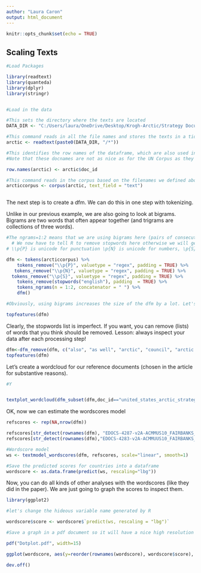 ```yaml
---
author: "Laura Caron"
output: html_document
---
```


```r
knitr::opts_chunk$set(echo = TRUE)
```

## Scaling Texts

```r

#Load Packages

library(readtext)
library(quanteda)
library(dplyr)
library(stringr)


#Load in the data

#This sets the directory where the texts are located
DATA_DIR <- "C:/Users/laura/OneDrive/Desktop/Krogh-Arctic/Strategy Documents"  

#This command reads in all the file names and stores the texts in a tidy dataframe
arctic <- readtext(paste0(DATA_DIR, "/*"))

#This identifies the row names of the dataframe, which are also used in the corpus
#Note that these docnames are not as nice as for the UN Corpus as they vary a bit

row.names(arctic) <- arctic$doc_id

#This command reads in the corpus based on the filenames we defined above
arcticcorpus <- corpus(arctic, text_field = "text") 



```

The next step is to create a dfm. We can do this in one step with tokenizing.

Unlike in our previous example, we are also going to look at bigrams. Bigrams are two words that often appear together (and trigrams are collections of three words).


```r
#The ngrams=1:2 means that we are using bigrams here (pairs of consecutive words) as well as unigrams. The concatenator is what typically separates two words that go together (here a space).
  # We now have to tell R to remove stopwords here otherwise we will get a lot of stopwords in bigrams, like "of the"
# \\p{P} is unicode for punctuation \p{N} is unicode for numbers, \p{S} is uniciode for symbols and currency: https://www.regular-expressions.info/unicode.html

dfm <- tokens(arcticcorpus) %>%
    tokens_remove("\\p{P}", valuetype = "regex", padding = TRUE) %>%
   tokens_remove("\\p{N}", valuetype = "regex", padding = TRUE) %>%
  tokens_remove("\\p{S}", valuetype = "regex", padding = TRUE) %>%
    tokens_remove(stopwords("english"), padding  = TRUE) %>%
    tokens_ngrams(n = 1:2, concatenator = " ") %>%
    dfm()

#Obviously, using bigrams increases the size of the dfm by a lot. Let's only include words that are used at least 10 times and in at least two documents. That also means we will only get words that appear together regularly.

topfeatures(dfm)

```
Clearly, the stopwords list is imperfect. If you want, you can remove (lists) of words that you think should be removed. Lesson: always inspect your data after each processing step!

```r
dfm<-dfm_remove(dfm, c("also", "as well", "arctic", "council", "arctic council"))
topfeatures(dfm)
```


Let's create a wordcloud for our reference documents (chosen in the article for substantive reasons).
```r
#Y


textplot_wordcloud(dfm_subset(dfm,doc_id=="united_states_arctic_strategy.pdf" | doc_id=="Iceland.pdf" ), comparison = TRUE, max.words=75)

```
OK, now we can estimate the wordscores model
```r

refscores <- rep(NA,nrow(dfm))

refscores[str_detect(rownames(dfm), "EDOCS-4287-v2A-ACMMUS10_FAIRBANKS_2017_Statement_by_Foreign_Minister_of_Russian_Federation_EN.pdf")] <- -1
refscores[str_detect(rownames(dfm),"EDOCS-4283-v2A-ACMMUUS10_FAIRBANKS_2017_Statement_by_Foreign_Minister_of_Iceland.pdf")] <- 1

#Wordscore model
ws <- textmodel_wordscores(dfm, refscores, scale="linear", smooth=1)

#Save the predicted scores for countries into a dataframe 
wordscore <- as.data.frame(predict(ws, rescaling="lbg"))

```
Now, you can do all kinds of other analyses with the wordscores (like they did in the paper). We are just going to graph the scores to inspect them.
```r

library(ggplot2)

#let's change the hideous variable name generated by R

wordscore$score <- wordscore$`predict(ws, rescaling = "lbg")`

#Save a graph in a pdf document so it will have a nice high resolution

pdf("Dotplot.pdf", width=15) 

ggplot(wordscore, aes(y=reorder(rownames(wordscore), wordscore$score), x=score)) +  geom_point()  

dev.off()

```

